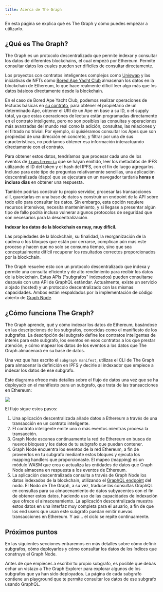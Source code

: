 ```yaml
---
title: Acerca de The Graph
---
```


En esta página se explica qué es The Graph y cómo puedes empezar a utilizarlo.

## ¿Qué es The Graph?

The Graph es un protocolo descentralizado que permite indexar y consultar los datos de diferentes blockchains, el cual empezó por Ethereum. Permite consultar datos los cuales pueden ser difíciles de consultar directamente.

Los proyectos con contratos inteligentes complejos como [Uniswap](https://uniswap.org/) y las iniciativas de NFTs como [Bored Ape Yacht Club](https://boredapeyachtclub.com/) almacenan los datos en la blockchain de Ethereum, lo que hace realmente difícil leer algo más que los datos básicos directamente desde la blockchain.

En el caso de Bored Ape Yacht Club, podemos realizar operaciones de lecturas básicas en [su contrato](https://etherscan.io/address/0xbc4ca0eda7647a8ab7c2061c2e118a18a936f13d#code), para obtener el propietario de un determinado Ape, obtener el URI de un Ape en base a su ID, o el supply total, ya que estas operaciones de lectura están programadas directamente en el contrato inteligente, pero no son posibles las consultas y operaciones más avanzadas del mundo real como la adición, consultas, las relaciones y el filtrado no trivial. Por ejemplo, si quisiéramos consultar los Apes que son propiedad de una dirección en concreto, y filtrar por una de sus características, no podríamos obtener esa información interactuando directamente con el contrato.

Para obtener estos datos, tendríamos que procesar cada uno de los eventos de [`transferencia`](https://etherscan.io/address/0xbc4ca0eda7647a8ab7c2061c2e118a18a936f13d#code#L1746) que se hayan emitido, leer los metadatos de IPFS utilizando el ID del token y el hash del IPFS, con el fin de luego agregarlos. Incluso para este tipo de preguntas relativamente sencillas, una aplicación descentralizada (dapp) que se ejecutara en un navegador tardaría **horas o incluso días** en obtener una respuesta.

También podrías construir tu propio servidor, procesar las transacciones allí, guardarlas en una base de datos y construir un endpoint de la API sobre todo ello para consultar los datos. Sin embargo, esta opción requiere recursos intensivos, necesita mantenimiento, y si llegase a presentar algún tipo de fallo podría incluso vulnerar algunos protocolos de seguridad que son necesarios para la descentralización.

**Indexar los datos de la blockchain es muy, muy difícil.**

Las propiedades de la blockchain, su finalidad, la reorganización de la cadena o los bloques que están por cerrarse, complican aún más este proceso y hacen que no solo se consuma tiempo, sino que sea conceptualmente difícil recuperar los resultados correctos proporcionados por la blockchain.

The Graph resuelve esto con un protocolo descentralizado que indexa y permite una consulta eficiente y de alto rendimiento para recibir los datos de la blockchain. Estas APIs ("subgrafos" indexados) pueden consultarse después con una API de GraphQL estándar. Actualmente, existe un servicio alojado (hosted) y un protocolo descentralizado con las mismas capacidades. Ambos están respaldados por la implementación de código abierto de [Graph Node](https://github.com/graphprotocol/graph-node).

## ¿Cómo funciona The Graph?

The Graph aprende, qué y cómo indexar los datos de Ethereum, basándose en las descripciones de los subgrafos, conocidas como el manifiesto de los subgrafos. La descripción del subgrafo define los contratos inteligentes de interés para este subgrafo, los eventos en esos contratos a los que prestar atención, y cómo mapear los datos de los eventos a los datos que The Graph almacenará en su base de datos.

Una vez que has escrito el `subgraph manifest`, utilizas el CLI de The Graph para almacenar la definición en IPFS y decirle al indexador que empiece a indexar los datos de ese subgrafo.

Este diagrama ofrece más detalles sobre el flujo de datos una vez que se ha deployado en el manifiesto para un subgrafo, que trata de las transacciones en Ethereum:

![](/img/graph-dataflow.png)

El flujo sigue estos pasos:

1. Una aplicación descentralizada añade datos a Ethereum a través de una transacción en un contrato inteligente.
2. El contrato inteligente emite uno o más eventos mientras procesa la transacción.
3. Graph Node escanea continuamente la red de Ethereum en busca de nuevos bloques y los datos de tu subgrafo que puedan contener.
4. Graph Node encuentra los eventos de la red Ethereum, a fin de proveerlos en tu subgrafo mediante estos bloques y ejecuta los mapping handlers que proporcionaste. El mapeo (mapping) es un módulo WASM que crea o actualiza las entidades de datos que Graph Node almacena en respuesta a los eventos de Ethereum.
5. La aplicación descentralizada consulta a través de Graph Node los datos indexados de la blockchain, utilizando el [GraphQL endpoint](https://graphql.org/learn/) del nodo. El Nodo de The Graph, a su vez, traduce las consultas GraphQL en consultas para su almacenamiento de datos subyacentes con el fin de obtener estos datos, haciendo uso de las capacidades de indexación que ofrece el almacenamiento. La aplicación descentralizada muestra estos datos en una interfaz muy completa para el usuario, a fin de que los end users que usan este subgrafo puedan emitir nuevas transacciones en Ethereum. Y así... el ciclo se repite continuamente.

## Próximos puntos

En las siguientes secciones entraremos en más detalles sobre cómo definir subgrafos, cómo deployarlos y cómo consultar los datos de los índices que construye el Graph Node.

Antes de que empieces a escribir tu propio subgrafo, es posible que debas echar un vistazo a The Graph Explorer para explorar algunos de los subgrafos que ya han sido deployados. La página de cada subgrafo contiene un playground que te permite consultar los datos de ese subgrafo usando GraphQL.
